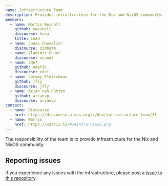 ```yaml
---
name: Infrastructure Team
description: Provides infrastructure for the Nix and NixOS community.
members:
  - name: Martin Weinelt
    github: mweinelt
    discourse: hexa
    title: Lead
  - name: Jonas Chevalier
    discourse: zimbatm
  - name: Vladimír Čunát
    discourse: vcunat
  - name: edef
    github: edef1c
    discourse: edef
  - name: Jeremy Fleischman
    github: jfly
    discourse: jfly
  - name: Arian van Putten
    github: arianvp
    discourse: arianvp
contact:
  - name: Discourse
    href: https://discourse.nixos.org/c/dev/infrastructure-team/31
  - name: Matrix
    href: https://matrix.to/#/#infra:nixos.org
---
```


The responsibility of the team is to provide infrastructure for the Nix and NixOS community.

## Reporting issues

If you experience any issues with the infrastructure, please post a [issue to this repository](https://github.com/NixOS/infra/issues/new).
